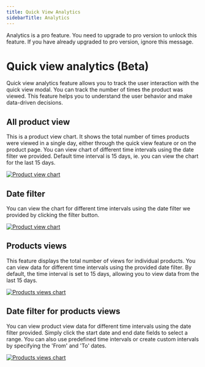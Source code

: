 ```yaml
---
title: Quick View Analytics
sidebarTitle: Analytics
---
```



<GoPro title="Requires pro" link="https://addonify.com/product/addonify-quick-view-for-woocommerce/#pricing">
	<div className="block relative">
		<p className="block text-base text-blue-800 dark:text-white">
			Analytics is a pro feature. You need to upgrade to pro version to unlock this feature. If you have already upgraded to pro version, ignore this message.
		</p>
	</div>
</GoPro>

# Quick view analytics (Beta)

Quick view analytics feature allows you to track the user interaction with the quick view modal. You can track the number of times the product was viewed. This feature helps you to understand the user behavior and make data-driven decisions.


## All product view

This is a product view chart. It shows the total number of times products were viewed in a single day, either through the quick view feature or on the product page. You can view chart of different time intervals using the date filter we provided. Default time interval is 15 days, ie. you can view the chart for the last 15 days.

[![Product view chart](/products/quick-view/product-view-chart.png)](/products/quick-view/product-view-chart.png)




## Date filter

You can view the chart for different time intervals using the date filter we provided by clicking the filter button.

[![Product view chart](/products/quick-view/date-filter.png)](/products/quick-view/date-filter.png)


## Products views

This feature displays the total number of views for individual products. You can view data for different time intervals using the provided date filter. By default, the time interval is set to 15 days, allowing you to view data from the last 15 days.

[![Products views chart](/products/quick-view/products-views.png)](/products/quick-view/products-views.png)


## Date filter for products views

You can view product view data for different time intervals using the date filter provided. Simply click the start date and end date fields to select a range. You can also use predefined time intervals or create custom intervals by specifying the 'From' and 'To' dates.


[![Products views chart](/products/quick-view/product-views-date-filter.png)](/products/quick-view/product-views-date-filter.png)


